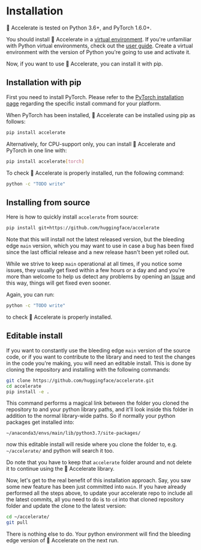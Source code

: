 <!---
Copyright 2021 The HuggingFace Team. All rights reserved.

Licensed under the Apache License, Version 2.0 (the "License");
you may not use this file except in compliance with the License.
You may obtain a copy of the License at

    http://www.apache.org/licenses/LICENSE-2.0

Unless required by applicable law or agreed to in writing, software
distributed under the License is distributed on an "AS IS" BASIS,
WITHOUT WARRANTIES OR CONDITIONS OF ANY KIND, either express or implied.
See the License for the specific language governing permissions and
limitations under the License.
-->

# Installation

🤗 Accelerate is tested on Python 3.6+, and PyTorch 1.6.0+.

You should install 🤗 Accelerate in a [virtual environment](https://docs.python.org/3/library/venv.html). If you're
unfamiliar with Python virtual environments, check out the [user guide](https://packaging.python.org/guides/installing-using-pip-and-virtual-environments/). Create a virtual environment with the version of Python you're going
to use and activate it.

Now, if you want to use 🤗 Accelerate, you can install it with pip.

## Installation with pip

First you need to install PyTorch. Please refer to the
[PyTorch installation page](https://pytorch.org/get-started/locally/#start-locally) regarding the specific install command for your platform.

When PyTorch has been installed, 🤗 Accelerate can be installed using pip as follows:

```bash
pip install accelerate
```

Alternatively, for CPU-support only, you can install 🤗 Accelerate and PyTorch in one line with:

```bash
pip install accelerate[torch]
```

To check 🤗 Accelerate is properly installed, run the following command:

```bash
python -c "TODO write"
```

## Installing from source

Here is how to quickly install `accelerate` from source:

```bash
pip install git+https://github.com/huggingface/accelerate
```

Note that this will install not the latest released version, but the bleeding edge `main` version, which you may want to use in case a bug has been fixed since the last official release and a new release hasn't  been yet rolled out.

While we strive to keep `main` operational at all times, if you notice some issues, they usually get fixed within a few hours or a day and and you're more than welcome to help us detect any problems by opening an [Issue](https://github.com/huggingface/accelerate/issues) and this way, things will get fixed even sooner.

Again, you can run:

```bash
python -c "TODO write"
```

to check 🤗 Accelerate is properly installed.

## Editable install

If you want to constantly use the bleeding edge `main` version of the source code, or if you want to contribute to the library and need to test the changes in the code you're making, you will need an editable install. This is done by cloning the repository and installing with the following commands:

``` bash
git clone https://github.com/huggingface/accelerate.git
cd accelerate
pip install -e .
```

This command performs a magical link between the folder you cloned the repository to and your python library paths, and it'll look inside this folder in addition to the normal library-wide paths. So if normally your python packages get installed into:
```
~/anaconda3/envs/main/lib/python3.7/site-packages/
```
now this editable install will reside where you clone the folder to, e.g. `~/accelerate/` and python will search it too.

Do note that you have to keep that `accelerate` folder around and not delete it to continue using the 🤗 Accelerate library.

Now, let's get to the real benefit of this installation approach. Say, you saw some new feature has been just committed into `main`. If you have already performed all the steps above, to update your accelerate repo to include all the latest commits, all you need to do is to `cd` into that cloned repository folder and update the clone to the latest version:

```bash
cd ~/accelerate/
git pull
```

There is nothing else to do. Your python environment will find the bleeding edge version of 🤗 Accelerate on the next run.

